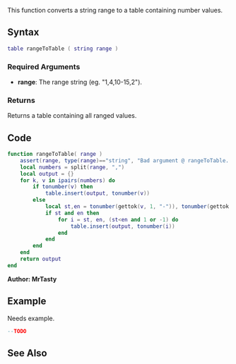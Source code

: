 {{Useful Function}}
{{Needs_Example}}

This function converts a string range to a table containing number values.

==Syntax==
<syntaxhighlight lang="lua">table rangeToTable ( string range )</syntaxhighlight>

===Required Arguments===
* '''range''': The range string (eg. "1,4,10-15,2").

===Returns===
Returns a table containing all ranged values.

==Code==
<syntaxhighlight lang="lua">
function rangeToTable( range )
    assert(range, type(range)=="string", "Bad argument @ rangeToTable. Expected 'string', got '"..type(range).."'")
    local numbers = split(range, ",")
    local output = {}
    for k, v in ipairs(numbers) do
        if tonumber(v) then
            table.insert(output, tonumber(v))
        else
            local st,en = tonumber(gettok(v, 1, "-")), tonumber(gettok(v, 2, "-"))
            if st and en then
                for i = st, en, (st<en and 1 or -1) do
                    table.insert(output, tonumber(i))
                end
            end
        end
    end
    return output
end
</syntaxhighlight>
'''Author: MrTasty'''

==Example==
Needs example.
<syntaxhighlight lang="lua">
--TODO
</syntaxhighlight>

==See Also==
{{Useful_Functions}}